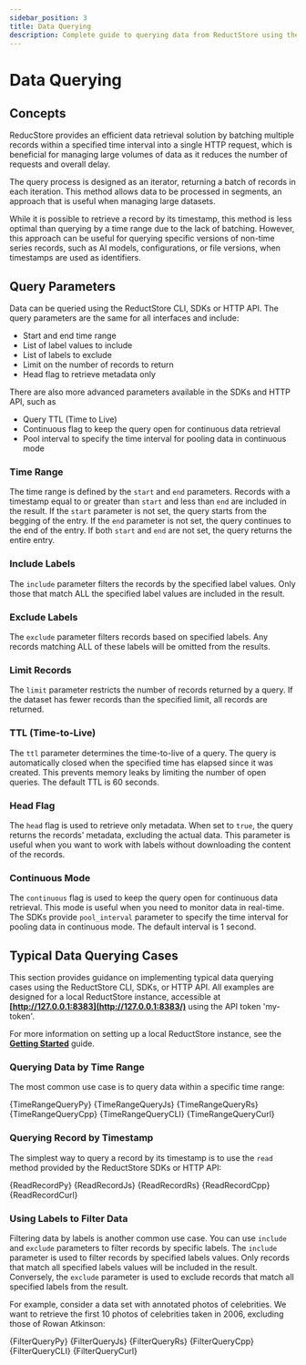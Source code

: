 ```yaml
---
sidebar_position: 3
title: Data Querying
description: Complete guide to querying data from ReductStore using the CLI, HTTP API and SDKs.
---
```



<head>
    <link rel="canonical" href="https://www.reduct.store/docs/guides/data-quering"/>
</head>

# Data Querying

## Concepts

ReducStore provides an efficient data retrieval solution by batching multiple records within a specified time interval into a single HTTP request, which is beneficial for managing large volumes of data as it reduces the number of requests and overall delay.

The query process is designed as an iterator, returning a batch of records in each iteration. This method allows data to be processed in segments, an approach that is useful when managing large datasets.

While it is possible to retrieve a record by its timestamp, this method is less optimal than querying by a time range due to the lack of batching. However, this approach can be useful for querying specific versions of non-time series records, such as AI models, configurations, or file versions, when timestamps are used as identifiers.

## Query Parameters

Data can be queried using the ReductStore CLI, SDKs or HTTP API. The query parameters are the same for all interfaces and include:

- Start and end time range
- List of label values to include
- List of labels to exclude
- Limit on the number of records to return
- Head flag to retrieve metadata only

There are also more advanced parameters available in the SDKs and HTTP API, such as

- Query TTL (Time to Live)
- Continuous flag to keep the query open for continuous data retrieval
- Pool interval to specify the time interval for pooling data in continuous mode

### Time Range

The time range is defined by the `start` and `end` parameters. Records with a timestamp equal to or greater than `start` and less than `end` are included in the result. If the `start` parameter is not set, the query starts from the begging of the entry. If the `end` parameter is not set, the query continues to the end of the entry. If both `start` and `end` are not set, the query returns the entire entry.

### Include Labels

The `include` parameter filters the records by the specified label values. Only those that match ALL the specified label values are included in the result.

### Exclude Labels

The `exclude` parameter filters records based on specified labels. Any records matching ALL of these labels will be omitted from the results.

### Limit Records

The `limit` parameter restricts the number of records returned by a query. If the dataset has fewer records than the specified limit, all records are returned.

### TTL (Time-to-Live)

The `ttl` parameter determines the time-to-live of a query. The query is automatically closed when the specified time has elapsed since it was created. This prevents memory leaks by limiting the number of open queries. The default TTL is 60 seconds.
### Head Flag

The `head` flag is used to retrieve only metadata. When set to `true`, the query returns the records' metadata, excluding the actual data. This parameter is useful when you want to work with labels without downloading the content of the records.

### Continuous Mode

The `continuous` flag is used to keep the query open for continuous data retrieval. This mode is useful when you need to monitor data in real-time. The SDKs provide `pool_interval` parameter to specify the time interval for pooling data in continuous mode. The default interval is 1 second.

## Typical Data Querying Cases

This section provides guidance on implementing typical data querying cases using the ReductStore CLI, SDKs, or HTTP API. All examples are designed for a local ReductStore instance, accessible at **[http://127.0.0.1:8383](http://127.0.0.1:8383/)** using the API token 'my-token'.

For more information on setting up a local ReductStore instance, see the **[Getting Started](/docs/getting-started)** guide.

### Querying Data by Time Range

The most common use case is to query data within a specific time range:


<Tabs>
    <TabItem value="Python">
        <CodeBlock language="python">
            {TimeRangeQueryPy}
        </CodeBlock>
    </TabItem>
    <TabItem value="JavaScript">
        <CodeBlock language="javascript">
            {TimeRangeQueryJs}
        </CodeBlock>
    </TabItem>
    <TabItem value="Rust">
        <CodeBlock language="rust">
            {TimeRangeQueryRs}
        </CodeBlock>
    </TabItem>
    <TabItem value="C++">
        <CodeBlock language="cpp">
            {TimeRangeQueryCpp}
        </CodeBlock>
    </TabItem>
    <TabItem value="CLI">
        <CodeBlock language="bash">
            {TimeRangeQueryCLI}
        </CodeBlock>
    </TabItem>
    <TabItem value="Curl">
        <CodeBlock language="bash">
            {TimeRangeQueryCurl}
        </CodeBlock>
    </TabItem>
</Tabs>

### Querying Record by Timestamp

The simplest way to query a record by its timestamp is to use the `read` method provided by the ReductStore SDKs or HTTP API:


<Tabs>
    <TabItem value="Python">
        <CodeBlock language="python">
            {ReadRecordPy}
        </CodeBlock>
    </TabItem>
    <TabItem value="JavaScript">
        <CodeBlock language="javascript">
            {ReadRecordJs}
        </CodeBlock>
    </TabItem>
    <TabItem value="Rust">
        <CodeBlock language="rust">
            {ReadRecordRs}
        </CodeBlock>
    </TabItem>
    <TabItem value="C++">
        <CodeBlock language="cpp">
            {ReadRecordCpp}
        </CodeBlock>
    </TabItem>
    <TabItem value="Curl">
        <CodeBlock language="bash">
            {ReadRecordCurl}
        </CodeBlock>
    </TabItem>
</Tabs>

### Using Labels to Filter Data

Filtering data by labels is another common use case. You can use `include` and `exclude` parameters to filter records by specific labels. The `include` parameter is used to filter records by specified labels values. Only records that match all specified labels values will be included in the result. Conversely, the `exclude` parameter is used to exclude records that match all specified labels from the result.

For example, consider a data set with annotated photos of celebrities. We want to retrieve the first 10 photos of celebrities taken in 2006, excluding those of Rowan Atkinson:


<Tabs>
    <TabItem value="Python">
        <CodeBlock language="python">
            {FilterQueryPy}
        </CodeBlock>
    </TabItem>
    <TabItem value="JavaScript">
        <CodeBlock language="javascript">
            {FilterQueryJs}
        </CodeBlock>
    </TabItem>
    <TabItem value="Rust">
        <CodeBlock language="rust">
            {FilterQueryRs}
        </CodeBlock>
    </TabItem>
    <TabItem value="C++">
        <CodeBlock language="cpp">
            {FilterQueryCpp}
        </CodeBlock>
    </TabItem>
    <TabItem value="CLI">
        <CodeBlock language="bash">
            {FilterQueryCLI}
        </CodeBlock>
    </TabItem>
    <TabItem value="Curl">
        <CodeBlock language="bash">
            {FilterQueryCurl}
        </CodeBlock>
    </TabItem>
</Tabs>

